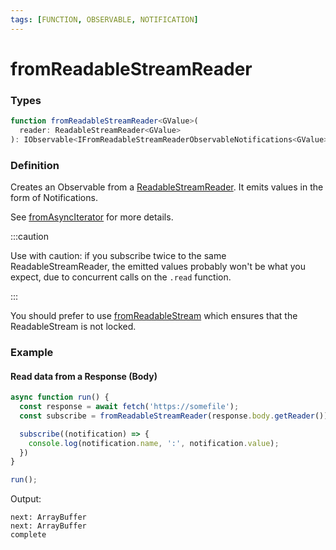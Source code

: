 ```yaml
---
tags: [FUNCTION, OBSERVABLE, NOTIFICATION]
---
```


# fromReadableStreamReader

### Types

```ts
function fromReadableStreamReader<GValue>(
  reader: ReadableStreamReader<GValue>
): IObservable<IFromReadableStreamReaderObservableNotifications<GValue>>
```

### Definition

Creates an Observable from a [ReadableStreamReader](https://streams.spec.whatwg.org/#typedefdef-readablestreamreader).
It emits values in the form of Notifications.

See [fromAsyncIterator](/docs/reference/from-async-iterator/) for more details.

:::caution

Use with caution: if you subscribe twice to the same ReadableStreamReader, the emitted values probably won't be what
you expect, due to concurrent calls on the `.read` function.

:::

You should prefer to use [fromReadableStream](/docs/reference/from-readable-stream/) which ensures that the
ReadableStream is not locked.


### Example

#### Read data from a Response (Body)

```ts
async function run() {
  const response = await fetch('https://somefile');
  const subscribe = fromReadableStreamReader(response.body.getReader());

  subscribe((notification) => {
    console.log(notification.name, ':', notification.value);
  })
}

run();
```

Output:

```text
next: ArrayBuffer
next: ArrayBuffer
complete
```
